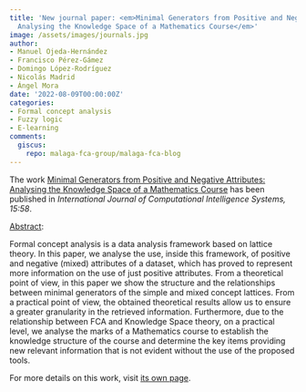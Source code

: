 ```yaml
---
title: 'New journal paper: <em>Minimal Generators from Positive and Negative Attributes:
  Analysing the Knowledge Space of a Mathematics Course</em>'
image: /assets/images/journals.jpg
author:
- Manuel Ojeda‐Hernández
- Francisco Pérez‐Gámez
- Domingo López-Rodríguez
- Nicolás Madrid
- Ángel Mora
date: '2022-08-09T00:00:00Z'
categories:
- Formal concept analysis
- Fuzzy logic
- E-learning
comments:
  giscus:
    repo: malaga-fca-group/malaga-fca-blog
---
```


The work <u>Minimal Generators from Positive and Negative Attributes: Analysing the Knowledge Space of a Mathematics Course</u> has been published in <em><em>International Journal of Computational Intelligence Systems</em>, 15:58</em>.

<u>Abstract</u>:



Formal concept analysis is a data analysis framework based on lattice theory. In this paper, we analyse the use, inside this framework, of positive and negative (mixed) attributes of a dataset, which has proved to represent more information on the use of just positive attributes. From a theoretical point of view, in this paper we show the structure and the relationships between minimal generators of  the simple and mixed concept lattices. From a practical point of view, the obtained theoretical results allow us to ensure a greater granularity in the retrieved information. Furthermore, due to the relationship between FCA and Knowledge Space theory, on a practical level, we analyse the marks of a Mathematics course to establish the knowledge structure of the course and determine the key items providing new relevant information that is not evident without the use of the proposed tools.





For more details on this work, visit <a href='/publications/journals/2022-ijcis'>its own page</a>.
